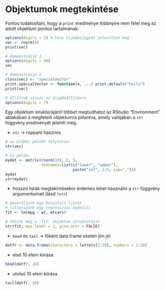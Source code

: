 # Objektumok megtekintése

Fontos tudatosítani, hogy a `print` eredménye többnyire nem felel meg az adott
objektum pontos tartalmának:

```r
options(digits = 2) # hány tizedesjegyet jelenítsen meg
vec <- rnorm(4)
print(vec)

# demonstráció 1
options(digits = 10)
vec

# demonstráció 2
class(vec) <- "specialVector"
print.specialVector <- function(x, ...) print.default("hello")
print(vec)

# állítsuk vissza az alapbeállításra
options(digits = 7)
```


Egy objektum struktúrájáról többet megtudhatsz az RStudio "Environment" ablakában
a megfelelő objektumra pillantva, amely valójában a `str` függvény eredményét 
jeleníti meg.

- `str` -> roppant hasznos
```r
# az előbbi példát folytatva:
str(vec)

# új példa:
mydat <- matrix(rnorm(10), 2, 5, 
                dimnames=list(c("lower", "upper"),
                              paste("col", 1:5, sep=".")))
mydat
str(mydat)
```

- hosszú listák megtekintésekor érdemes lehet használni a `str` függvény 
argumentumait (lásd `?str`)
```r
# generáljunk egy bonyolult listát 
# (illesszünk egy regressziós modellt)
fit <- lm(mpg ~ wt, mtcars)

# nézzük meg a 'fit' objektum struktúráját
str(fit, max.level = 1, give.attr = FALSE)
```



- `head` és `tail` -> főként data.frame esetén jön jól
```r
datfr <- data.frame(characters = letters[1:20], numbers = 1:20)
```
- első 10 elem kiírása
```r
head(datfr, 10)
```

- utolsó 10 elem kiírása
```r
tail(datfr, 10)
```


